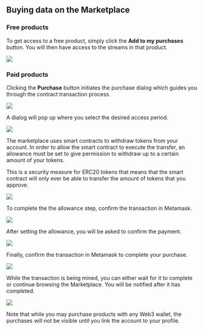 


## Buying data on the Marketplace

### Free products

To get access to a free product, simply click the **Add to my purchases** button. You will then have access to the streams in that product.

<img src={FreeProduct} />

### Paid products

Clicking the **Purchase** button initiates the purchase dialog which guides you through the contract transaction process.

<img src={PaidProduct} />

A dialog will pop up where you select the desired access period.

<img src={AccessPeriod} />

The marketplace uses smart contracts to withdraw tokens from your account. In order to allow the smart contract to execute the transfer, an allowance must be set to give permission to withdraw up to a certain amount of your tokens. 

This is a security measure for ERC20 tokens that means that the smart contract will only ever be able to transfer the amount of tokens that you approve.

<img src={SetAllowance} />

To complete the the allowance step, confirm the transaction in Metamask.

<img src={SetAllowanceMetamask} />

After setting the allowance, you will be asked to confirm the payment.

<img src={CompletePurchase} />

Finally, confirm the transaction in Metamask to complete your purchase.

<img src={CompletePurchaseMetamask} />

While the transaction is being mined, you can either wait for it to complete or continue browsing the Marketplace. You will be notified after it has completed.

<img src={TransactionComplete} />

Note that while you may purchase products with any Web3 wallet, the purchases will not be visible until you <Link to={links.newdocs.gettingStarted}>link the account to your profile</Link>.
